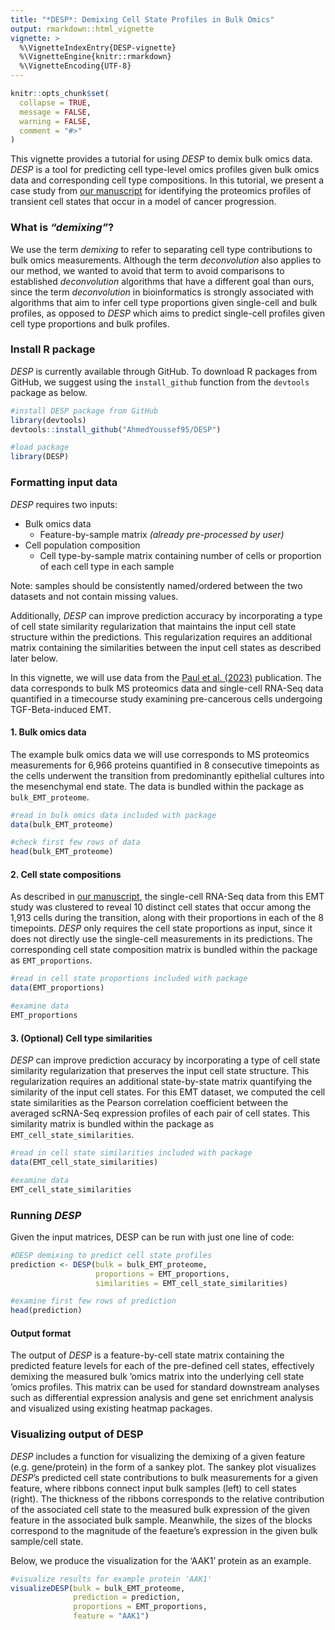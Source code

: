 ```yaml
---
title: "*DESP*: Demixing Cell State Profiles in Bulk Omics"
output: rmarkdown::html_vignette
vignette: >
  %\VignetteIndexEntry{DESP-vignette}
  %\VignetteEngine{knitr::rmarkdown}
  %\VignetteEncoding{UTF-8}
---
```


```r
knitr::opts_chunk$set(
  collapse = TRUE,
  message = FALSE,
  warning = FALSE,
  comment = "#>"
)
```

This vignette provides a tutorial for using *DESP* to demix bulk omics data. *DESP* is a tool for predicting cell type-level omics profiles given bulk omics data and corresponding cell type compositions. In this tutorial, we present a case study from [our manuscript](https://www.biorxiv.org/content/10.1101/2023.01.19.524460v2) for identifying the proteomics profiles of transient cell states that occur in a model of cancer progression.

### What is *"demixing"*?

We use the term *demixing* to refer to separating cell type contributions to bulk omics measurements. Although the term *deconvolution* also applies to our method, we wanted to avoid that term to avoid comparisons to established *deconvolution* algorithms that have a different goal than ours, since the term *deconvolution* in bioinformatics is strongly associated with algorithms that aim to infer cell type proportions given single-cell and bulk profiles, as opposed to *DESP* which aims to predict single-cell profiles given cell type proportions and bulk profiles.

### Install R package

*DESP* is currently available through GitHub. To download R packages from GitHub, we suggest using the `install_github` function from the `devtools` package as below.

```r
#install DESP package from GitHub
library(devtools)
devtools::install_github("AhmedYoussef95/DESP")

#load package
library(DESP)
```

### Formatting input data

*DESP* requires two inputs:

* Bulk omics data
  * Feature-by-sample matrix *(already pre-processed by user)*
* Cell population composition
  * Cell type-by-sample matrix containing number of cells or proportion of each cell type in each sample

Note: samples should be consistently named/ordered between the two datasets and not contain missing values.

Additionally, *DESP* can improve prediction accuracy by incorporating a type of cell state similarity regularization that maintains the input cell state structure within the predictions. This regularization requires an additional matrix containing the similarities between the input cell states as described later below.

In this vignette, we will use data from the [Paul et al. (2023)](https://www.nature.com/articles/s41467-023-36122-x) publication. The data corresponds to bulk MS proteomics data and single-cell RNA-Seq data quantified in a timecourse study examining pre-cancerous cells undergoing TGF-Beta-induced EMT.

#### 1. Bulk omics data

The example bulk omics data we will use corresponds to MS proteomics measurements for 6,966 proteins quantified in 8 consecutive timepoints as the cells underwent the transition from predominantly epithelial cultures into the mesenchymal end state. The data is bundled within the package as `bulk_EMT_proteome`.

```r
#read in bulk omics data included with package
data(bulk_EMT_proteome)

#check first few rows of data
head(bulk_EMT_proteome)
```

#### 2. Cell state compositions 

As described in [our manuscript](https://www.biorxiv.org/content/10.1101/2023.01.19.524460v2), the single-cell RNA-Seq data from this EMT study was clustered to reveal 10 distinct cell states that occur among the 1,913 cells during the transition, along with their proportions in each of the 8 timepoints. *DESP* only requires the cell state proportions as input, since it does not directly use the single-cell measurements in its predictions. The corresponding cell state composition matrix is bundled within the package as `EMT_proportions`.

```r
#read in cell state proportions included with package
data(EMT_proportions)

#examine data
EMT_proportions
```

#### 3. (Optional) Cell type similarities

*DESP* can improve prediction accuracy by incorporating a type of cell state similarity regularization that preserves the input cell state structure. This regularization requires an additional state-by-state matrix quantifying the similarity of the input cell states. For this EMT dataset, we computed the cell state similarities as the Pearson correlation coefficient between the averaged scRNA-Seq expression profiles of each pair of cell states. This similarity matrix is bundled within the package as `EMT_cell_state_similarities`.

```r
#read in cell state similarities included with package
data(EMT_cell_state_similarities)

#examine data
EMT_cell_state_similarities
```

### Running *DESP*

Given the input matrices, DESP can be run with just one line of code:

```r
#DESP demixing to predict cell state profiles
prediction <- DESP(bulk = bulk_EMT_proteome,
                   proportions = EMT_proportions,
                   similarities = EMT_cell_state_similarities)

#examine first few rows of prediction
head(prediction)
```

#### Output format

The output of *DESP* is a feature-by-cell state matrix containing the predicted feature levels for each of the pre-defined cell states, effectively demixing the measured bulk 'omics matrix into the underlying cell state 'omics profiles. This matrix can be used for standard downstream analyses such as differential expression analysis and gene set enrichment analysis and visualized using existing heatmap packages.

### Visualizing output of DESP

*DESP* includes a function for visualizing the demixing of a given feature (e.g. gene/protein) in the form of a sankey plot. The sankey plot visualizes *DESP*'s predicted cell state contributions to bulk measurements for a given feature, where ribbons connect input bulk samples (left) to cell states (right). The thickness of the ribbons corresponds to the relative contribution of the associated cell state to the measured bulk expression of the given feature in the associated bulk sample. Meanwhile, the sizes of the blocks correspond to the magnitude of the feaeture's expression in the given bulk sample/cell state.

Below, we produce the visualization for the 'AAK1' protein as an example.

```r
#visualize results for example protein 'AAK1'
visualizeDESP(bulk = bulk_EMT_proteome,
              prediction = prediction,
              proportions = EMT_proportions,
              feature = "AAK1")
```
